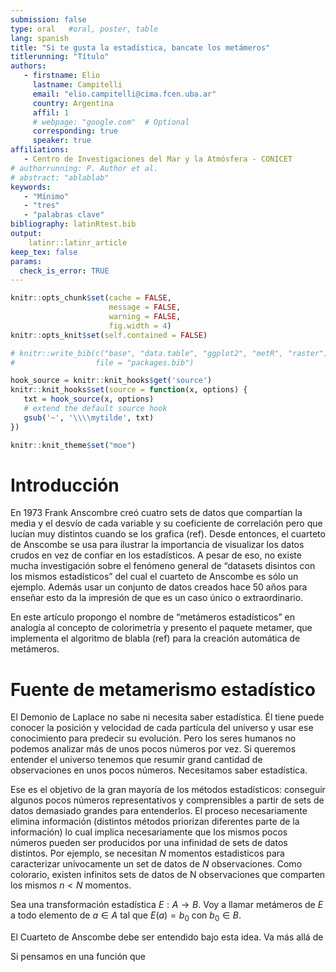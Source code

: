```yaml
---
submission: false
type: oral   #oral, poster, table
lang: spanish
title: "Si te gusta la estadística, bancate los metámeros"
titlerunning: "Título"
authors:
   - firstname: Elio
     lastname: Campitelli
     email: "elio.campitelli@cima.fcen.uba.ar"
     country: Argentina
     affil: 1
     # webpage: "google.com"  # Optional 
     corresponding: true
     speaker: true
affiliations:
   - Centro de Investigaciones del Mar y la Atmósfera - CONICET
# authorrunning: P. Author et al.
# abstract: "ablablab"
keywords: 
   - "Mínimo"
   - "tres"
   - "palabras clave"
bibliography: latinRtest.bib
output: 
    latinr::latinr_article
keep_tex: false
params: 
  check_is_error: TRUE
---
```


```r
knitr::opts_chunk$set(cache = FALSE,
                      message = FALSE,
                      warning = FALSE,
                      fig.width = 4)
knitr::opts_knit$set(self.contained = FALSE)

# knitr::write_bib(c("base", "data.table", "ggplot2", "metR", "raster"), 
#                  file = "packages.bib")

hook_source = knitr::knit_hooks$get('source')
knitr::knit_hooks$set(source = function(x, options) {
   txt = hook_source(x, options)
   # extend the default source hook
   gsub('~', '\\\\mytilde', txt)
})

knitr::knit_theme$set("moe")
```


# Introducción

En 1973 Frank Anscombre creó cuatro sets de datos que compartían la media y el desvío de cada variable y su coeficiente de correlación pero que lucían muy distintos cuando se los grafica (ref). Desde entonces, el cuarteto de Anscombe se usa para ilustrar la importancia de visualizar los datos crudos en vez de confiar en los estadísticos. A pesar de eso, no existe mucha investigación sobre el fenómeno general de "datasets disintos con los mismos estadísticos" del cual el cuarteto de Anscombe es sólo un ejemplo. Además usar un conjunto de datos creados hace 50 años para enseñar esto da la impresión de que es un caso único o extraordinario. 

En este artículo propongo el nombre de "metámeros estadísticos" en analogía al concepto de colorimetría y presento el paquete metamer, que implementa el algoritmo de blabla (ref) para la creación automática de metámeros. 

# Fuente de metamerismo estadístico

El Demonio de Laplace no sabe ni necesita saber estadística. Él tiene puede conocer la posición y velocidad de cada partícula del universo y usar ese conocimiento para predecir su evolución. Pero los seres humanos no podemos analizar más de unos pocos números por vez. Si queremos entender el universo tenemos que resumir grand cantidad de observaciones en unos pocos números. Necesitamos saber estadística.

Ese es el objetivo de la gran mayoría de los métodos estadísticos: conseguir algunos pocos números representativos y comprensibles a partir de sets de datos demasiado grandes para entenderlos. El proceso necesariamente elimina información (distintos métodos priorizan diferentes parte de la información) lo cual implica necesariamente que los mismos pocos números pueden ser producidos por una infinidad de sets de datos distintos. Por ejemplo, se necesitan $N$ momentos estadisticos para caracterizar unívocamente un set de datos de $N$ observaciones\footnote{Técnicamente unívocamente a menos a menos de una permutación.}. Como colorario, existen infinitos sets de datos de N observaciones que comparten los mismos $n < N$ momentos. 

Sea una transformación estadística $E : A \rightarrow B$. Voy a llamar metámeros de $E$ a todo elemento de $a \in A$ tal que $E(a) = b_0$ con $b_0 \in B$.


El Cuarteto de Anscombe debe ser entendido bajo esta idea. Va más allá de 




Si pensamos en una función que 
